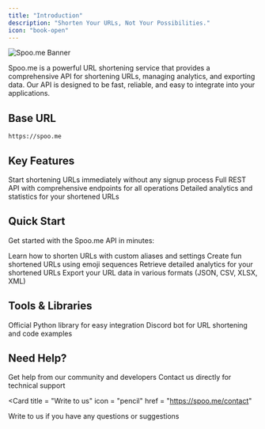 ```yaml
---
title: "Introduction"
description: "Shorten Your URLs, Not Your Possibilities."
icon: "book-open"
---
```


![Spoo.me Banner](/images/banner-rounded.png)

Spoo.me is a powerful URL shortening service that provides a comprehensive API for shortening URLs, managing analytics, and exporting data. Our API is designed to be fast, reliable, and easy to integrate into your applications.

## Base URL
```
https://spoo.me
```

## Key Features

<CardGroup cols={3}>
  <Card
    title="No Registration Required"
    icon="check"
    color="#A855F7"
  >
    Start shortening URLs immediately without any signup process
  </Card>
  <Card
    title="API Access"
    icon="code"
    color="#A855F7"
  >
    Full REST API with comprehensive endpoints for all operations
  </Card>
  <Card
    title="Advanced Analytics Dashboard"
    icon="chart-line"
    color="#A855F7"
  >
    Detailed analytics and statistics for your shortened URLs
  </Card>
</CardGroup>

## Quick Start

Get started with the Spoo.me API in minutes:

<CardGroup cols={2}>
  <Card
    title="Shorten URLs"
    icon="link"
    href="/api-reference/shorten-url"
  >
    Learn how to shorten URLs with custom aliases and settings
  </Card>
  <Card
    title="Emoji URLs"
    icon="face-smile"
    href="/api-reference/emoji-url"
  >
    Create fun shortened URLs using emoji sequences
  </Card>
  <Card
    title="URL Statistics"
    icon="chart-bar"
    href="/api-reference/url-statistics"
  >
    Retrieve detailed analytics for your shortened URLs
  </Card>
  <Card
    title="Export Data"
    icon="download"
    href="/api-reference/export-data"
  >
    Export your URL data in various formats (JSON, CSV, XLSX, XML)
  </Card>
</CardGroup>

## Tools & Libraries

<CardGroup cols={2}>
  <Card
    title="Python Library"
    icon="python"
    href="/tools/python-library"
  >
    Official Python library for easy integration
  </Card>
  <Card
    title="SpooBot Discord Bot"
    icon="discord"
    href="/tools/spoobot"
  >
    Discord bot for URL shortening and code examples
  </Card>
</CardGroup>

## Need Help?

<CardGroup cols={2}>
  <Card
    title="Join our Discord"
    icon="discord"
    href="https://discord.gg/spoo-me"
  >
    Get help from our community and developers
  </Card>
  <Card
    title="Email Support"
    icon="envelope"
    href="mailto:support@spoo.me"
  >
    Contact us directly for technical support
  </Card>
</CardGroup>

<Card
  title = "Write to us"
  icon = "pencil"
  href = "https://spoo.me/contact"
>
  Write to us if you have any questions or suggestions
</Card>
